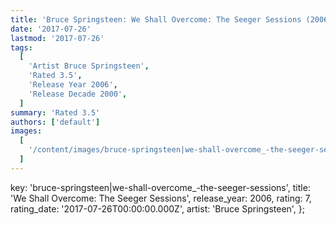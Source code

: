 ```yaml
---
title: 'Bruce Springsteen: We Shall Overcome: The Seeger Sessions (2006)'
date: '2017-07-26'
lastmod: '2017-07-26'
tags:
  [
    'Artist Bruce Springsteen',
    'Rated 3.5',
    'Release Year 2006',
    'Release Decade 2000',
  ]
summary: 'Rated 3.5'
authors: ['default']
images:
  [
    '/content/images/bruce-springsteen|we-shall-overcome_-the-seeger-sessions.jpg',
  ]
---
```


  key: 'bruce-springsteen|we-shall-overcome_-the-seeger-sessions',
  title: 'We Shall Overcome: The Seeger Sessions',
  release_year: 2006,
  rating: 7,
  rating_date: '2017-07-26T00:00:00.000Z',
  artist: 'Bruce Springsteen',
};

<MusicRating data={data} />
